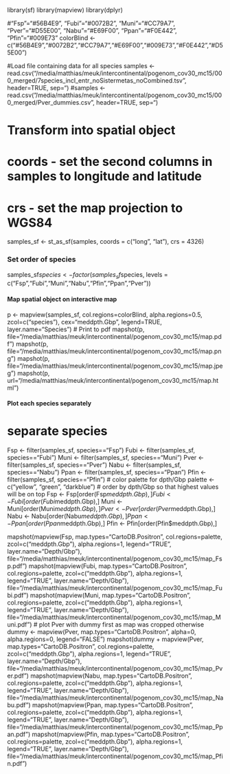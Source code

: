 library(sf)
library(mapview)
library(dplyr)

#"Fsp"="#56B4E9", "Fubi"="#0072B2", "Muni"="#CC79A7", "Pver"="#D55E00", "Nabu"="#E69F00", "Ppan"="#F0E442", "Pfin"="#009E73"
colorBlind <- c("#56B4E9","#0072B2","#CC79A7","#E69F00","#009E73","#F0E442","#D55E00")

#Load file containing data for all species
samples <- read.csv("/media/matthias/meuk/intercontinental/pogenom_cov30_mc15/000_merged/7species_incl_entr_noSistermetas_noCombined.tsv", header=TRUE, sep="\t")
#samples <- read.csv("/media/matthias/meuk/intercontinental/pogenom_cov30_mc15/000_merged/Pver_dummies.csv", header=TRUE, sep="\t")

# Transform into spatial object
# coords - set the second columns in samples to longitude and latitude
# crs - set the map projection to WGS84
samples_sf <- st_as_sf(samples, coords = c("long", "lat"),  crs = 4326)

### Set order of species
samples_sf$species <- factor(samples_sf$species, levels = c("Fsp","Fubi","Muni","Nabu","Pfin","Ppan","Pver"))

#### Map spatial object on interactive map
p <- mapview(samples_sf, col.regions=colorBlind, alpha.regions=0.5, zcol=c("species"), cex="meddpth.Gbp", legend=TRUE, layer.name="Species")
# Print to pdf
mapshot(p, file="/media/matthias/meuk/intercontinental/pogenom_cov30_mc15/map.pdf")
mapshot(p, file="/media/matthias/meuk/intercontinental/pogenom_cov30_mc15/map.png")
mapshot(p, file="/media/matthias/meuk/intercontinental/pogenom_cov30_mc15/map.jpeg")
mapshot(p, url="/media/matthias/meuk/intercontinental/pogenom_cov30_mc15/map.html")

#### Plot each species separately
# separate species
Fsp <- filter(samples_sf, species=="Fsp")
Fubi <- filter(samples_sf, species=="Fubi")
Muni <- filter(samples_sf, species=="Muni")
Pver <- filter(samples_sf, species=="Pver")
Nabu <- filter(samples_sf, species=="Nabu")
Ppan <- filter(samples_sf, species=="Ppan")
Pfin <- filter(samples_sf, species=="Pfin")
# color palette for dpth/Gbp
palette <- c("yellow", "green", "darkblue")
# order by dpth/Gbp so that highest values will be on top
Fsp <- Fsp[order(Fsp$meddpth.Gbp),]
Fubi <- Fubi[order(Fubi$meddpth.Gbp),]
Muni <- Muni[order(Muni$meddpth.Gbp),]
Pver <- Pver[order(Pver$meddpth.Gbp),]
Nabu <- Nabu[order(Nabu$meddpth.Gbp),]
Ppan <- Ppan[order(Ppan$meddpth.Gbp),]
Pfin <- Pfin[order(Pfin$meddpth.Gbp),]

mapshot(mapview(Fsp, map.types="CartoDB.Positron", col.regions=palette, zcol=c("meddpth.Gbp"), alpha.regions=1, legend="TRUE", layer.name="Depth/Gbp"), file="/media/matthias/meuk/intercontinental/pogenom_cov30_mc15/map_Fsp.pdf")
mapshot(mapview(Fubi, map.types="CartoDB.Positron", col.regions=palette, zcol=c("meddpth.Gbp"), alpha.regions=1, legend="TRUE", layer.name="Depth/Gbp"), file="/media/matthias/meuk/intercontinental/pogenom_cov30_mc15/map_Fubi.pdf")
mapshot(mapview(Muni, map.types="CartoDB.Positron", col.regions=palette, zcol=c("meddpth.Gbp"), alpha.regions=1, legend="TRUE", layer.name="Depth/Gbp"), file="/media/matthias/meuk/intercontinental/pogenom_cov30_mc15/map_Muni.pdf")
# plot Pver with dummy first as map was cropped otherwise 
dummy <- mapview(Pver, map.types="CartoDB.Positron", alpha=0, alpha.regions=0, legend="FALSE")
mapshot(dummy + mapview(Pver, map.types="CartoDB.Positron", col.regions=palette, zcol=c("meddpth.Gbp"), alpha.regions=1, legend="TRUE", layer.name="Depth/Gbp"), file="/media/matthias/meuk/intercontinental/pogenom_cov30_mc15/map_Pver.pdf")
mapshot(mapview(Nabu, map.types="CartoDB.Positron", col.regions=palette, zcol=c("meddpth.Gbp"), alpha.regions=1, legend="TRUE", layer.name="Depth/Gbp"), file="/media/matthias/meuk/intercontinental/pogenom_cov30_mc15/map_Nabu.pdf")
mapshot(mapview(Ppan, map.types="CartoDB.Positron", col.regions=palette, zcol=c("meddpth.Gbp"), alpha.regions=1, legend="TRUE", layer.name="Depth/Gbp"), file="/media/matthias/meuk/intercontinental/pogenom_cov30_mc15/map_Ppan.pdf")
mapshot(mapview(Pfin, map.types="CartoDB.Positron", col.regions=palette, zcol=c("meddpth.Gbp"), alpha.regions=1, legend="TRUE", layer.name="Depth/Gbp"), file="/media/matthias/meuk/intercontinental/pogenom_cov30_mc15/map_Pfin.pdf")

